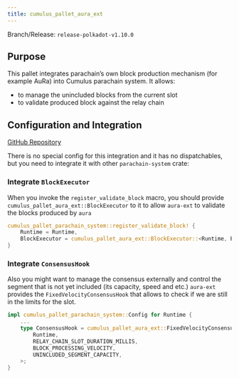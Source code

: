 ```yaml
---
title: cumulus_pallet_aura_ext
---
```


Branch/Release: `release-polkadot-v1.10.0`

## Purpose

This pallet integrates parachain’s own block production mechanism (for example AuRa) into Cumulus parachain system. It allows:

* to manage the unincluded blocks from the current slot
* to validate produced block against the relay chain

## Configuration and Integration

[GitHub Repository](https://github.com/paritytech/polkadot-sdk/tree/release-polkadot-v1.10.0/cumulus/pallets/aura-ext)

There is no special config for this integration and it has no dispatchables, but you need to integrate it with other `parachain-system` crate:

### Integrate `BlockExecutor`

When you invoke the `register_validate_block` macro, you should provide `cumulus_pallet_aura_ext::BlockExecutor` to it to allow `aura-ext` to validate the blocks produced by `aura`

```rust
cumulus_pallet_parachain_system::register_validate_block! {
    Runtime = Runtime,
    BlockExecutor = cumulus_pallet_aura_ext::BlockExecutor::<Runtime, Executive>,
}
```

### Integrate `ConsensusHook`

Also you might want to manage the consensus externally and control the segment that is not yet included (its capacity, speed and etc.) `aura-ext` provides the `FixedVelocityConsensusHook` that allows to check if we are still in the limits for the slot.

```rust
impl cumulus_pallet_parachain_system::Config for Runtime {
    ...
    type ConsensusHook = cumulus_pallet_aura_ext::FixedVelocityConsensusHook<
        Runtime,
        RELAY_CHAIN_SLOT_DURATION_MILLIS,
        BLOCK_PROCESSING_VELOCITY,
        UNINCLUDED_SEGMENT_CAPACITY,
    >;
}
```
